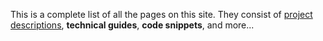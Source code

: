 This is a complete list of all the pages on this site. They consist of [project descriptions](/projects), **technical guides**, **code snippets**, and more...
